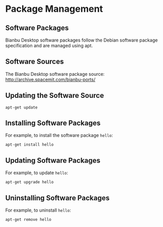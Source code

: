# Package Management
## Software Packages
Bianbu Desktop software packages follow the Debian software package specification and are managed using apt.
## Software Sources
The Bianbu Desktop software package source: http://archive.spacemit.com/bianbu-ports/
## Updating the Software Source
```
apt-get update
```
## Installing Software Packages
For example, to install the software package `hello`:

```
apt-get install hello
```
## Updating Software Packages
For example, to update `hello`:

```
apt-get upgrade hello
```
## Uninstalling Software Packages
For example, to uninstall `hello`:

```
apt-get remove hello
```